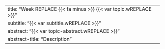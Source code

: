 ---
title: "Week REPLACE {{< fa minus >}} {{< var topic.wREPLACE >}}"
subtitle: "{{< var subtitle.wREPLACE >}}"
abstract: "{{< var topic-abstract.wREPLACE >}}"
abstract-title: "Description"
---
